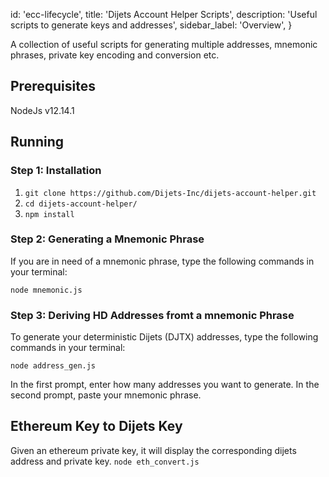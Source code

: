 
  id: 'ecc-lifecycle',
  title: 'Dijets Account Helper Scripts',
  description: 'Useful scripts to generate keys and addresses',
  sidebar_label: 'Overview',
}

A collection of useful scripts for generating multiple addresses, mnemonic phrases, private key encoding and conversion etc.

## Prerequisites

NodeJs v12.14.1

## Running

### Step 1: Installation
1) `git clone https://github.com/Dijets-Inc/dijets-account-helper.git`
2) `cd dijets-account-helper/`
3) `npm install`

### Step 2: Generating a Mnemonic Phrase
If you are in need of a mnemonic phrase, type the following commands in your terminal:

`node mnemonic.js`

### Step 3: Deriving HD Addresses fromt a mnemonic Phrase
To generate your deterministic Dijets (DJTX) addresses, type the following commands in your terminal:

`node address_gen.js`

In the first prompt, enter how many addresses you want to generate. In the second prompt, paste your mnemonic phrase.

## Ethereum Key to Dijets Key
Given an ethereum private key, it will display the corresponding dijets address and private key.
`node eth_convert.js`

